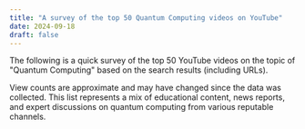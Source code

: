 ```yaml
---
title: "A survey of the top 50 Quantum Computing videos on YouTube"
date: 2024-09-18
draft: false
---
```


The following is a quick survey of the top 50 YouTube videos on the topic of "Quantum Computing" based on the search results (including URLs).



View counts are approximate and may have changed since the data was collected. This list represents a mix of educational content, news reports, and expert discussions on quantum computing from various reputable channels.